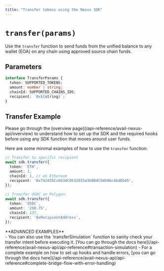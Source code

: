 ```yaml
---
title: "Transfer tokens using the Nexus SDK"
---
```



# `transfer(params)`

Use the `transfer` function to send funds from the unified balance to any wallet (EOA) on any chain using approved source chain funds.

## Parameters

```typescript showLineNumbers filename="Typescript"
interface TransferParams {
  token: SUPPORTED_TOKENS;
  amount: number | string;
  chainId: SUPPORTED_CHAINS_IDS;
  recipient: `0x${string}`;
}
```

## Transfer Example

<Callout type="warning">
Please go through the [overview page](/api-reference/avail-nexus-api/overview) to understand how to set up the SDK and the required hooks before using any SDK function that moves around user funds.

</Callout>

Here are some minimal examples of how to use the `transfer` function:

```typescript showLineNumbers filename="Typescript"
// Transfer to specific recipient
await sdk.transfer({
  token: 'ETH',
  amount: 1,
  chainId: 1, // on Ethereum
  recipient: '0x742d35Cc6634C0532925a3b8D4C9db96c4b4Db45',
});
 
// Transfer USDC on Polygon
await sdk.transfer({
  token: 'USDC',
  amount: '250.75',
  chainId: 137,
  recipient: '0xRecipientAddress',
});
```

<Callout type="info">
**ADVANCED EXAMPLES**<br/>
- You can also use the `transferSimulation` function to sanity check your transfer intent before executing it.
[You can go through the docs here](/api-reference/avail-nexus-api/api-reference#transaction-simulation)
- For a complete example on how to set up hooks and handle errors, [you can go through the docs here](/api-reference/avail-nexus-api/api-reference#complete-bridge-flow-with-error-handling)
</Callout>





